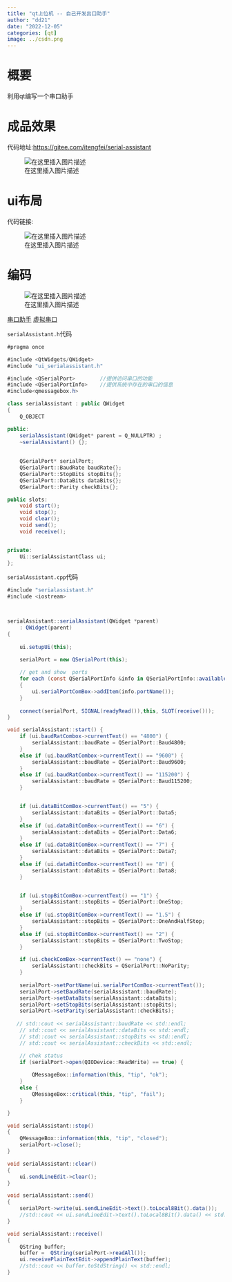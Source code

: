 ```yaml
---
title: "qt上位机 -- 自己开发出口助手"
author: "dd21"
date: "2022-12-05" 
categories: [qt]
image: ../csdn.png
---
```


# 概要

利用qt编写一个串口助手


# 成品效果

代码地址:[https://gitee.com/itengfei/serial-assistant](https://gitee.com/itengfei/serial-assistant)


![在这里插入图片描述](https://img-blog.csdnimg.cn/9e18bff796b94512bc033947854e9a60.png?x-oss-process=image/watermark,type_d3F5LXplbmhlaQ,shadow_50,text_Q1NETiBA5aSn5q-beg==,size_20,color_FFFFFF,t_70,g_se,x_16)


# ui布局

代码链接:

![在这里插入图片描述](https://img-blog.csdnimg.cn/9c9aa9eec7f34f73a5001fda10f44c09.png?x-oss-process=image/watermark,type_d3F5LXplbmhlaQ,shadow_50,text_Q1NETiBA5aSn5q-beg==,size_20,color_FFFFFF,t_70,g_se,x_16)

# 编码

![在这里插入图片描述](https://img-blog.csdnimg.cn/51d7e4e6562847acb61b5fb59b80229b.png?x-oss-process=image/watermark,type_d3F5LXplbmhlaQ,shadow_50,text_Q1NETiBA5aSn5q-beg==,size_20,color_FFFFFF,t_70,g_se,x_16)

[串口助手](https://lanzout.com/iVuR4xw95nc)
[虚拟串口](https://lanzout.com/iKMo4xw77nc)


`serialAssistant.h`代码

```csharp
#pragma once

#include <QtWidgets/QWidget>
#include "ui_serialassistant.h"

#include <QSerialPort>        //提供访问串口的功能
#include <QSerialPortInfo>    //提供系统中存在的串口的信息
#include<qmessagebox.h>

class serialAssistant : public QWidget
{
    Q_OBJECT

public:
    serialAssistant(QWidget* parent = Q_NULLPTR) ;
    ~serialAssistant() {};
   
  
    QSerialPort* serialPort;
    QSerialPort::BaudRate baudRate{};
    QSerialPort::StopBits stopBits{};
    QSerialPort::DataBits dataBits{};
    QSerialPort::Parity checkBits{};

public slots:
    void start();
    void stop();
    void clear();
    void send();
    void receive();


private:
    Ui::serialAssistantClass ui;
};

```

`serialAssistant.cpp`代码
```csharp
#include "serialassistant.h"
#include <iostream>



serialAssistant::serialAssistant(QWidget *parent)
    : QWidget(parent)
{
    
    ui.setupUi(this);

    serialPort = new QSerialPort(this);
    
    // get and show  ports
    for each (const QSerialPortInfo &info in QSerialPortInfo::availablePorts())
    {
        ui.serialPortComBox->addItem(info.portName());
    }
    
    connect(serialPort, SIGNAL(readyRead()),this, SLOT(receive()));
}

void serialAssistant::start() {
    if (ui.baudRatCombox->currentText() == "4800") {
        serialAssistant::baudRate = QSerialPort::Baud4800;
    }
    else if (ui.baudRatCombox->currentText() == "9600") {
        serialAssistant::baudRate = QSerialPort::Baud9600;
    }
    else if (ui.baudRatCombox->currentText() == "115200") {
        serialAssistant::baudRate = QSerialPort::Baud115200;
    }


    if (ui.dataBitComBox->currentText() == "5") {
        serialAssistant::dataBits = QSerialPort::Data5;
    }
    else if (ui.dataBitComBox->currentText() == "6") {
        serialAssistant::dataBits = QSerialPort::Data6;
    }
    else if (ui.dataBitComBox->currentText() == "7") {
        serialAssistant::dataBits = QSerialPort::Data7;
    }
    else if (ui.dataBitComBox->currentText() == "8") {
        serialAssistant::dataBits = QSerialPort::Data8;
    }


    if (ui.stopBitComBox->currentText() == "1") {
        serialAssistant::stopBits = QSerialPort::OneStop;
    }
    else if (ui.stopBitComBox->currentText() == "1.5") {
        serialAssistant::stopBits = QSerialPort::OneAndHalfStop;
    }
    else if (ui.stopBitComBox->currentText() == "2") {
        serialAssistant::stopBits = QSerialPort::TwoStop;
    }

    if (ui.checkComBox->currentText() == "none") {
        serialAssistant::checkBits = QSerialPort::NoParity;
    }
   
    serialPort->setPortName(ui.serialPortComBox->currentText());
    serialPort->setBaudRate(serialAssistant::baudRate);
    serialPort->setDataBits(serialAssistant::dataBits);
    serialPort->setStopBits(serialAssistant::stopBits);
    serialPort->setParity(serialAssistant::checkBits);
 
   // std::cout << serialAssistant::baudRate << std::endl;
    // std::cout << serialAssistant::dataBits << std::endl;
    // std::cout << serialAssistant::stopBits << std::endl;
    // std::cout << serialAssistant::checkBits << std::endl;

    // chek status 
    if (serialPort->open(QIODevice::ReadWrite) == true) {
       
        QMessageBox::information(this, "tip", "ok");
    }
    else {
        QMessageBox::critical(this, "tip", "fail");
    }

}

void serialAssistant::stop()
{
    QMessageBox::information(this, "tip", "closed");
    serialPort->close();
}

void serialAssistant::clear()
{
    ui.sendLineEdit->clear();
}

void serialAssistant::send()
{
    serialPort->write(ui.sendLineEdit->text().toLocal8Bit().data());
    //std::cout << ui.sendLineEdit->text().toLocal8Bit().data() << std::endl;
}

void serialAssistant::receive()
{
    QString buffer;
    buffer =  QString(serialPort->readAll());
    ui.receivePlainTextEdit->appendPlainText(buffer);
    //std::cout << buffer.toStdString() << std::endl;
}

```

